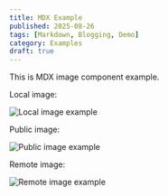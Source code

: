 ```yaml
---
title: MDX Example
published: 2025-08-26
tags: [Markdown, Blogging, Demo]
category: Examples
draft: true
---
```


This is MDX image component example.

Local image:

![Local image example](example.jpg)

Public image:

![Public image example](/favicon/favicon-light-192.png)

Remote image:

![Remote image example](https://i.imgur.com/ylgbae2.jpeg)
